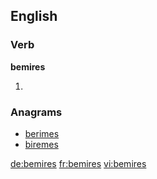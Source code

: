 
==English==

===Verb===
'''bemires'''

# {{third-person singular of|bemire}}

===Anagrams===
* [[berimes#English|berimes]]
* [[biremes#English|biremes]]

[[de:bemires]]
[[fr:bemires]]
[[vi:bemires]]